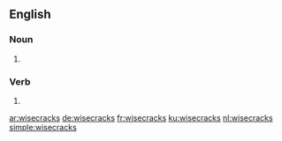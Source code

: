 ==English==

===Noun===
{{head|en|noun plural form}}

# {{plural of|wisecrack|lang=en}}

===Verb===
{{head|en|verb form}}

# {{en-third-person singular of|wisecrack}}

[[ar:wisecracks]]
[[de:wisecracks]]
[[fr:wisecracks]]
[[ku:wisecracks]]
[[nl:wisecracks]]
[[simple:wisecracks]]